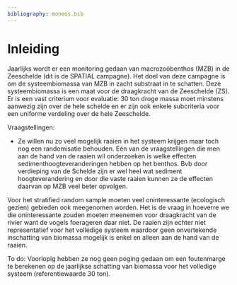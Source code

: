 ```yaml
---
bibliography: moneos.bib
---
```


# Inleiding

Jaarlijks wordt er een monitoring gedaan van macrozoöbenthos (MZB) in de Zeeschelde (dit is de SPATIAL campagne).
Het doel van deze campagne is om de systeembiomassa van MZB in zacht substraat in te schatten.
Deze systeembiomassa is een maat voor de draagkracht van de Zeeschelde (ZS).
Er is een vast criterium voor evaluatie: 30 ton droge massa moet minstens aanwezig zijn over de hele schelde en er zijn ook enkele subcriteria voor een uniforme verdeling over de hele Zeeschelde.

Vraagstellingen:

-   Ze willen nu zo veel mogelijk raaien in het systeem krijgen maar toch nog een randomisatie behouden. Eén van de vraagstellingen die men aan de hand van de raaien wil onderzoeken is welke effecten sedimenthoogteveranderingen hebben op het benthos. Bvb door verdieping van de Schelde zijn er wel heel wat sediment hoogteverandering en door die vaste raaien kunnen ze de effecten daarvan op MZB veel beter opvolgen.

Voor het stratified random sample moeten veel oninteressante (ecologisch gezien) gebieden ook meegenomen worden.
Het is de vraag in hoeverre we die oninteressante zouden moeten meenemen voor draagkracht van de rivier want de vogels foerageren daar niet.
De raaien zijn echter niet representatief voor het volledige systeem waardoor geen onvertekende inschatting van biomassa mogelijk is enkel en alleen aan de hand van de raaien.

To do: Voorlopig hebben ze nog geen poging gedaan om een foutenmarge te berekenen op de jaarlijkse schatting van biomassa voor het volledige systeem (referentiewaarde 30 ton).

```{=html}
<!--
To do (frank/Joost) Alle achtergrondliteratuur samen zetten Data (google sheets) delen.
Berekening eindcijfer uitschrijven / script / ... Kaartmaterialen / shapefiles / rasters zijn op schaal van een vierkante meter.
-->
```
